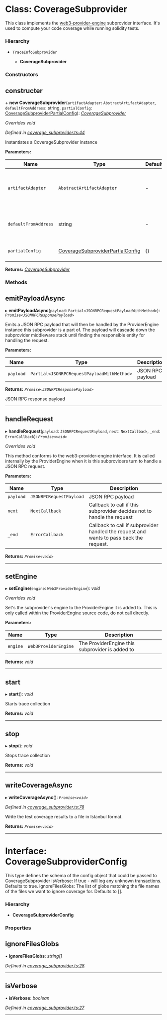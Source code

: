 # Class: CoverageSubprovider

This class implements the [web3-provider-engine](https://github.com/MetaMask/provider-engine) subprovider interface.
It's used to compute your code coverage while running solidity tests.

### Hierarchy

* `TraceInfoSubprovider`

  * **CoverageSubprovider**


### Constructors

##  constructer

\+ **new CoverageSubprovider**(`artifactAdapter`: `AbstractArtifactAdapter`, `defaultFromAddress`: string, `partialConfig`: [CoverageSubproviderPartialConfig](../modules/_coverage_subprovider_.md#coveragesubproviderpartialconfig)): *[CoverageSubprovider](#class-coveragesubprovider)*

*Overrides void*

*Defined in [coverage_subprovider.ts:44](https://github.com/0xProject/0x-monorepo/blob/6474a4e08/packages/sol-coverage/src/coverage_subprovider.ts#L44)*

Instantiates a CoverageSubprovider instance

**Parameters:**

Name | Type | Default | Description |
------ | ------ | ------ | ------ |
`artifactAdapter` | `AbstractArtifactAdapter` | - | Adapter for used artifacts format (0x, truffle, giveth, etc.) |
`defaultFromAddress` | string | - | default from address to use when sending transactions |
`partialConfig` | [CoverageSubproviderPartialConfig](#coveragesubproviderpartialconfig) |  {} | Partial configuration object  |

**Returns:** *[CoverageSubprovider](#class-coveragesubprovider)*

### Methods

##  emitPayloadAsync

▸ **emitPayloadAsync**(`payload`: `Partial<JSONRPCRequestPayloadWithMethod>`): *`Promise<JSONRPCResponsePayload>`*





Emits a JSON RPC payload that will then be handled by the ProviderEngine instance
this subprovider is a part of. The payload will cascade down the subprovider middleware
stack until finding the responsible entity for handling the request.

**Parameters:**

Name | Type | Description |
------ | ------ | ------ |
`payload` | `Partial<JSONRPCRequestPayloadWithMethod>` | JSON RPC payload |

**Returns:** *`Promise<JSONRPCResponsePayload>`*

JSON RPC response payload

___

##  handleRequest

▸ **handleRequest**(`payload`: `JSONRPCRequestPayload`, `next`: `NextCallback`, `_end`: `ErrorCallback`): *`Promise<void>`*



*Overrides void*



This method conforms to the web3-provider-engine interface.
It is called internally by the ProviderEngine when it is this subproviders
turn to handle a JSON RPC request.

**Parameters:**

Name | Type | Description |
------ | ------ | ------ |
`payload` | `JSONRPCRequestPayload` | JSON RPC payload |
`next` | `NextCallback` | Callback to call if this subprovider decides not to handle the request |
`_end` | `ErrorCallback` | Callback to call if subprovider handled the request and wants to pass back the request.  |

**Returns:** *`Promise<void>`*

___

##  setEngine

▸ **setEngine**(`engine`: `Web3ProviderEngine`): *void*



*Overrides void*



Set's the subprovider's engine to the ProviderEngine it is added to.
This is only called within the ProviderEngine source code, do not call
directly.

**Parameters:**

Name | Type | Description |
------ | ------ | ------ |
`engine` | `Web3ProviderEngine` | The ProviderEngine this subprovider is added to  |

**Returns:** *void*

___

##  start

▸ **start**(): *void*





Starts trace collection

**Returns:** *void*

___

##  stop

▸ **stop**(): *void*





Stops trace collection

**Returns:** *void*

___

##  writeCoverageAsync

▸ **writeCoverageAsync**(): *`Promise<void>`*

*Defined in [coverage_subprovider.ts:78](https://github.com/0xProject/0x-monorepo/blob/6474a4e08/packages/sol-coverage/src/coverage_subprovider.ts#L78)*

Write the test coverage results to a file in Istanbul format.

**Returns:** *`Promise<void>`*

<hr />

# Interface: CoverageSubproviderConfig

This type defines the schema of the config object that could be passed to CoverageSubprovider
isVerbose: If true - will log any unknown transactions. Defaults to true.
ignoreFilesGlobs: The list of globs matching the file names of the files we want to ignore coverage for. Defaults to [].

### Hierarchy

* **CoverageSubproviderConfig**


### Properties

##  ignoreFilesGlobs

• **ignoreFilesGlobs**: *string[]*

*Defined in [coverage_subprovider.ts:28](https://github.com/0xProject/0x-monorepo/blob/6474a4e08/packages/sol-coverage/src/coverage_subprovider.ts#L28)*

___

##  isVerbose

• **isVerbose**: *boolean*

*Defined in [coverage_subprovider.ts:27](https://github.com/0xProject/0x-monorepo/blob/6474a4e08/packages/sol-coverage/src/coverage_subprovider.ts#L27)*

<hr />

